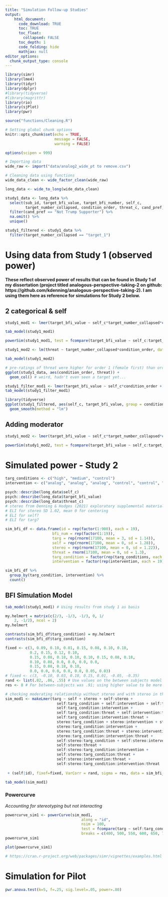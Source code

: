 ```yaml
---
title: "Simulation Follow-up Studies"
output: 
    html_document:
      code_download: TRUE
      toc: TRUE
      toc_float:
        collapsed: FALSE
      toc_depth: 1
      code_folding: hide
      mathjax: null
editor_options: 
  chunk_output_type: console
---
```


```r
library(simr)
library(lme4)
library(tidyr)
library(dplyr)
#library(tidyverse)
#library(magrittr)
library(rio)
library(sjPlot)
library(pwr)

source("functions/Cleaning.R")

# Setting global chunk options
knitr::opts_chunk$set(echo = TRUE,
                      message = FALSE,
                      warning = FALSE)

options(scipen = 999)

# Importing data
wide_raw <- import("data/analog2_wide_pt to remove.csv") 

# Cleaning data using functions
wide_data_clean <- wide_factor_clean(wide_raw)

long_data <- wide_to_long(wide_data_clean)

study1_data <- long_data %>% 
  select(sub_id, target_bfi_value, target_bfi_number, self_c, 
         target_number_collapsed, condition_order, threat_c, cand_pref, threat) %>% 
  filter(cand_pref == "Not Trump Supporter") %>% 
  na.omit() %>% 
  unique()

study1_filtered <- study1_data %>% 
  filter(target_number_collapsed == "target_1")
```

# Using data from Study 1 (observed power) {.tabset .tabset-fade .tabset-pills}

**These reflect observed power of results that can be found in Study 1 of my dissertation (project titled analogous-perspective-taking-2 on github: https://github.com/kdenning/analogous-perspective-taking-2). I am using them here as reference for simulations for Study 2 below.**

## 2 categorical & self

```r
study1_mod1 <- lmer(target_bfi_value ~ self_c*target_number_collapsed*condition_order + (self_c|sub_id), data = study1_data)

tab_model(study1_mod1)

powerSim(study1_mod1, test = fcompare(target_bfi_value ~ self_c:target_number_collapsed:condition_order), nsim = 10)

study1_mod2 <- lm(threat ~ target_number_collapsed*condition_order, data = study1_data)

tab_model(study1_mod2)

# pre-ratings of threat were higher for order 1 (female first) than order 2
ggplot(study1_data, aes(condition_order, threat)) +
  geom_col() # weird, hadn't even seen a target yet...
```

```r
study1_filter_mod1 <- lmer(target_bfi_value ~ self_c*condition_order + (self_c|sub_id), data = study1_filtered)
tab_model(study1_filter_mod1)

library(tidyverse)
ggplot(study1_filtered, aes(self_c, target_bfi_value, group = condition_order)) +
  geom_smooth(method = "lm")
```

## Adding moderator

```r
study1_mod2 <- lmer(target_bfi_value ~ self_c*target_number_collapsed*condition_order*threat_c + (self_c|sub_id), data = study1_data)

powerSim(study1_mod2, test = fcompare(target_bfi_value ~ self_c:target_number_collapsed), nsim = 10)
```

# Simulated power - Study 2 {.tabset .tabset-fade .tabset-pills}

```r
targ_conditions <- c("high", "medium", "control")
intervention <- c("analog", "analog", "analog", "control", "control", "control")

psych::describe(long_data$self_c)
psych::describe(long_data$target_bfi_value)
psych::describe(long_data$threat_c)
# stereo from Denning & Hodges (2021) exploratory supplemental materials for the confirmatory experimental 0 for centering, 1.22 for SD
# ELI for stereo SD 1.02, mean 0 for centering
# ELI for self?
# ELI for targ?

sim_bfi_df <- data.frame(id = rep(factor(1:900), each = 19),
                     bfi_num = rep(factor(1:19)),
                     targ = rep(rnorm(17100, mean = 3, sd = 1.14)),
                     self = rep(rnorm(17100, mean = 0, sd = 1.28)),
                     stereo = rep(rnorm(17100, mean = 0, sd = 1.22)),
                     threat = rnorm(17100, mean = 0, sd = 1.3),
                     targ_condition = factor(rep(targ_conditions, each = 19)),
                     intervention = factor(rep(intervention, each = 19)))

sim_bfi_df %>% 
  group_by(targ_condition, intervention) %>% 
  count()
```

## BFI Simulation Model

```r
tab_model(study1_mod1) # Using results from study 1 as basis

my.helmert = matrix(c(2/3, -1/3, -1/3, 0, 1/
	2, -1/2), ncol = 2)
my.helmert

contrasts(sim_bfi_df$targ_condition) = my.helmert
contrasts(sim_bfi_df$targ_condition)

fixed <- c(3, 0.09, 0.10, 0.01, 0.15, 0.08, 0.10, 0.10, 
           0.2, 0.15, 0.12, 0.10, 
           0.15, 0.08, 0.18, 0.10, 0.10, 0.15, 0.08, 0.18,
           0.10, 0.08, 0.0, 0.0, 0.0, 0.0,
           0.15, 0.08, 0.18, 0.10, 
           0.0, 0.0, 0.0, 0.0, 0.0, 0.05, 0.03)
# fixed <- c(3, -0.10, 0.03, 0.10, 0.15, 0.01, -0.05, -0.35)
rand <- list(.02, .06, .55) # Use values on the between subjects model in Denning & Hodges 2021
res <- 8 # For between-subjects was .91; using higher value to be more conservative

# checking moderating relationship without stereo and with stereo in the same model to account for stereotyping; not allowing interactions of variables without stereo or self as they are not relevant
sim_mod1 <- makeLmer(targ ~ self + stereo + self:stereo +
                       self:targ_condition + self:intervention + self:threat +
                       self:targ_condition:intervention +
                       self:targ_condition:threat + self:intervention:threat +
                       self:targ_condition:intervention:threat +
                       stereo:targ_condition + stereo:intervention + stereo:threat +
                       stereo:targ_condition:intervention +
                       stereo:targ_condition:threat + stereo:intervention:threat +
                       stereo:targ_condition:intervention:threat +
                       self:stereo:targ_condition + self:stereo:intervention +
                       self:stereo:threat +
                       self:stereo:targ_condition:intervention +
                       self:stereo:targ_condition:threat + 
                       self:stereo:intervention:threat +
                       self:stereo:targ_condition:intervention:threat
                       
 + (self|id), fixef=fixed, VarCorr = rand, sigma = res, data = sim_bfi_df)

tab_model(sim_mod1)


```

### Powercurve

*Accounting for stereotyping but not interacting*

```r
powercurve_sim1 <- powerCurve(sim_mod1, 
                                  along = "id", 
                                  nsim = 100,  
                                  test = fcompare(targ ~ self:targ_condition:intervention:threat),
                                  breaks = c(400, 500, 550, 600, 650, 700))
powercurve_sim1

plot(powercurve_sim1)

# https://cran.r-project.org/web/packages/simr/vignettes/examples.html
```

# Simulation for Pilot

```r
pwr.anova.test(k=5, f=.25, sig.level=.05, power=.80)
```
